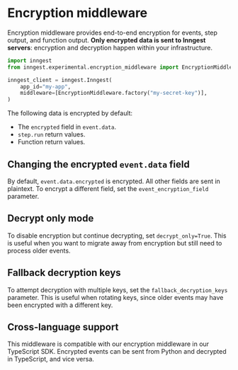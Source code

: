 # Encryption middleware

Encryption middleware provides end-to-end encryption for events, step output, and function output. **Only encrypted data is sent to Inngest servers**: encryption and decryption happen within your infrastructure.

```py
import inngest
from inngest.experimental.encryption_middleware import EncryptionMiddleware

inngest_client = inngest.Inngest(
    app_id="my-app",
    middleware=[EncryptionMiddleware.factory("my-secret-key")],
)
```

The following data is encrypted by default:
- The `encrypted` field in `event.data`.
- `step.run` return values.
- Function return values.

## Changing the encrypted `event.data` field

By default, `event.data.encrypted` is encrypted. All other fields are sent in plaintext. To encrypt a different field, set the `event_encryption_field` parameter.

## Decrypt only mode

To disable encryption but continue decrypting, set `decrypt_only=True`. This is useful when you want to migrate away from encryption but still need to process older events.

## Fallback decryption keys

To attempt decryption with multiple keys, set the `fallback_decryption_keys` parameter. This is useful when rotating keys, since older events may have been encrypted with a different key.

## Cross-language support

This middleware is compatible with our encryption middleware in our TypeScript SDK. Encrypted events can be sent from Python and decrypted in TypeScript, and vice versa.

